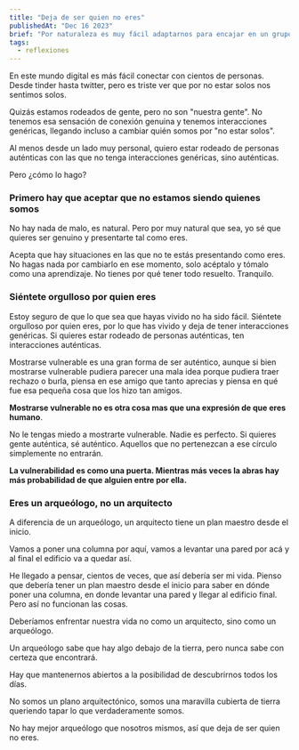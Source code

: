 ```yaml
---
title: "Deja de ser quien no eres"
publishedAt: "Dec 16 2023"
brief: "Por naturaleza es muy fácil adaptarnos para encajar en un grupo, no quedarnos solos y no morir. Así era la vida para nuestros ancestros, pero eso tiene que cambiar. "
tags:
  - reflexiones
---
```


En este mundo digital es más fácil conectar con cientos de personas. Desde tinder hasta twitter, pero es triste ver que por no estar solos nos sentimos solos.

Quizás estamos rodeados de gente, pero no son "nuestra gente". No tenemos esa sensación de conexión genuina y tenemos interacciones genéricas, llegando incluso a cambiar quién somos por "no estar solos".

Al menos desde un lado muy personal, quiero estar rodeado de personas auténticas con las que no tenga interacciones genéricas, sino auténticas.

Pero ¿cómo lo hago?

### Primero hay que aceptar que no estamos siendo quienes somos

No hay nada de malo, es natural. Pero por muy natural que sea, yo sé que quieres ser genuino y presentarte tal como eres.

Acepta que hay situaciones en las que no te estás presentando como eres. No hagas nada por cambiarlo en ese momento, solo acéptalo y tómalo como una aprendizaje. No tienes por qué tener todo resuelto. Tranquilo.

### Siéntete orgulloso por quien eres

Estoy seguro de que lo que sea que hayas vivido no ha sido fácil. Siéntete orgulloso por quien eres, por lo que has vivido y deja de tener interacciones genéricas. Si quieres estar rodeado de personas auténticas, ten interacciones auténticas.

Mostrarse vulnerable es una gran forma de ser auténtico, aunque si bien mostrarse vulnerable pudiera parecer una mala idea porque pudiera traer rechazo o burla, piensa en ese amigo que tanto aprecias y piensa en qué fue esa pequeña cosa que los hizo tan amigos.

**Mostrarse vulnerable no es otra cosa mas que una expresión de que eres humano**.

No le tengas miedo a mostrarte vulnerable. Nadie es perfecto. Si quieres gente auténtica, sé auténtico. Aquellos que no pertenezcan a ese círculo simplemente no entrarán.

**La vulnerabilidad es como una puerta. Mientras más veces la abras hay más probabilidad de que alguien entre por ella.**

### Eres un arqueólogo, no un arquitecto

A diferencia de un arqueólogo, un arquitecto tiene un plan maestro desde el inicio.

Vamos a poner una columna por aquí, vamos a levantar una pared por acá y al final el edificio va a quedar así.

He llegado a pensar, cientos de veces, que así debería ser mi vida. Pienso que debería tener un plan maestro desde el inicio para saber en dónde poner una columna, en donde levantar una pared y llegar al edificio final. Pero así no funcionan las cosas.

Deberíamos enfrentar nuestra vida no como un arquitecto, sino como un arqueólogo.

Un arqueólogo sabe que hay algo debajo de la tierra, pero nunca sabe con certeza que encontrará.

Hay que mantenernos abiertos a la posibilidad de descubrirnos todos los días.

No somos un plano arquitectónico, somos una maravilla cubierta de tierra queriendo tapar lo que verdaderamente somos.

No hay mejor arqueólogo que nosotros mismos, así que deja de ser quien no eres.
